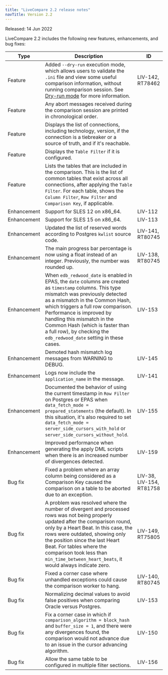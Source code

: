 ```yaml
---
title: "LiveCompare 2.2 release notes"
navTitle: Version 2.2
---
```


Released: 14 Jun 2022

LiveCompare 2.2 includes the following new features, enhancements, and bug fixes:

| Type           | Description                                                                                                                                                                            | ID |
| -------------- | -------------------------------------------------------------------------------------------------------------------------------------------------------------------------------------- | -- |
|Feature        | Added `--dry-run` execution mode, which allows users to validate the `.ini` file and view some useful comparison information, without running comparison session. See [Dry-run mode](../command_line_usage/#dry-run-mode) for more information. | LIV-142, RT78462 |
| Feature        | Any abort messages received during the comparison session are printed in chronological order. | |
| Feature        | Displays the list of connections, including technology, version, if the connection is a tiebreaker or a source of truth, and if it's reachable. | |
| Feature        | Displays the `Table Filter` if it is configured. | |
| Feature        | Lists the tables that are included in the comparison. This is the list of common tables that exist across all connections, after applying the `Table Filter`. For each table, shows the `Column Filter`, `Row Filter` and `Comparison Key`, if applicable. | |
| Enhancement    | Support for SLES 12 on x86_64. | LIV-112 |
| Enhancement    | Support for SLES 15 on x86_64. | LIV-113 |
| Enhancement    | Updated the list of reserved words according to Postgres `kwlist` source code. | LIV-141, RT80745 |
| Enhancement    | The main progress bar percentage is now using a float instead of an integer. Previously, the number was rounded up. | LIV-138, RT80745 |
| Enhancement    | When `edb_redwood_date` is enabled in EPAS, the `date` columns are created as `timestamp` columns. This type mismatch was previously detected as a mismatch in the Common Hash, which triggers a full row comparison. Performance is improved by handling this mismatch in the Common Hash (which is faster than a full row), by checking the `edb_redwood_date` setting in these cases. | LIV-153 |
| Enhancement    | Demoted hash mismatch log messages from WARNING to DEBUG. | LIV-145 |
| Enhancement    | Logs now include the `application_name` in the message. | LIV-141 |
| Enhancement    | Documented the behavior of using the current timestamp in `Row Filter` on Postgres or EPAS when `data_fetch_mode = prepared_statements` (the default). In this situation, it's also required to set `data_fetch_mode = server_side_cursors_with_hold` or `server_side_cursors_without_hold`. | LIV-155 |
| Enhancement    | Improved performance when generating the apply DML scripts when there is an increased number of divergences detected. | LIV-159 |
| Bug fix        | Fixed a problem where an array column being considered as a Comparison Key caused the comparison on a table to be aborted due to an exception. | LIV-38, LIV-154, RT81758 |
| Bug fix        | A problem was resolved where the number of divergent and processed rows was not being properly updated after the comparison round, only by a Heart Beat. In this case, the rows were outdated, showing only the position since the last Heart Beat. For tables where the comparison took less than `min_time_between_heart_beats`, it would always indicate zero. | LIV-149, RT75805 |
| Bug fix        | Fixed a corner case where unhandled exceptions could cause the comparison worker to hang. | LIV-140, RT80745 |
| Bug fix        | Normalizing decimal values to avoid false positives when comparing Oracle versus Postgres. | LIV-153 |
| Bug fix        | Fix a corner case in which if `comparison_algorithm = block_hash` and `buffer_size = 1`, and there were any divergences found, the comparison would not advance due to an issue in the cursor advancing algorithm. | LIV-150 |
| Bug fix        | Allow the same table to be configured in multiple filter sections. | LIV-156 |

